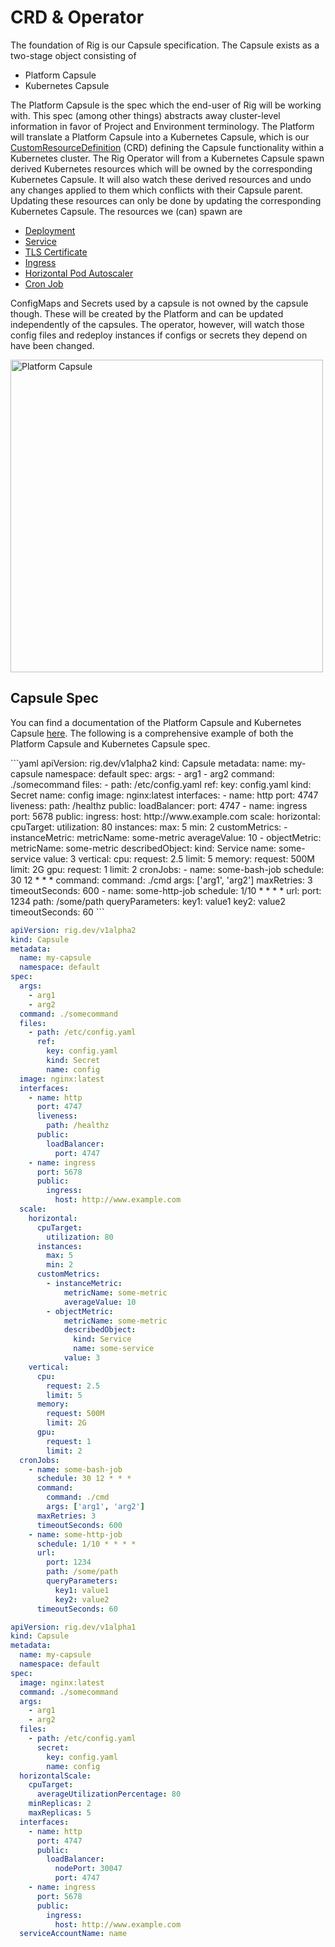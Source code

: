 
# CRD & Operator

The foundation of Rig is our Capsule specification. The Capsule exists as a two-stage object consisting of
- Platform Capsule
- Kubernetes Capsule

The Platform Capsule is the spec which the end-user of Rig will be working with. This spec (among other things) abstracts away cluster-level information in favor of Project and Environment terminology. The Platform will translate a Platform Capsule into a Kubernetes Capsule, which is our [CustomResourceDefinition](https://kubernetes.io/docs/concepts/extend-kubernetes/api-extension/custom-resources/) (CRD) defining the Capsule functionality within a Kubernetes cluster. The Rig Operator will from a Kubernetes Capsule spawn derived Kubernetes resources which will be owned by the corresponding Kubernetes Capsule. It will also watch these derived resources and undo any changes applied to them which conflicts with their Capsule parent. Updating these resources can only be done by updating the corresponding Kubernetes Capsule. The resources we (can) spawn are

- [Deployment](https://kubernetes.io/docs/concepts/workloads/controllers/deployment/)
- [Service](https://kubernetes.io/docs/concepts/services-networking/service/)
- [TLS Certificate](https://cert-manager.io/docs/reference/api-docs/#cert-manager.io/v1.Certificate)
- [Ingress](https://kubernetes.io/docs/concepts/services-networking/ingress/)
- [Horizontal Pod Autoscaler](https://kubernetes.io/docs/tasks/run-application/horizontal-pod-autoscale/)
- [Cron Job](https://kubernetes.io/docs/concepts/workloads/controllers/cron-jobs/)

ConfigMaps and Secrets used by a capsule is not owned by the capsule though. These will be created by the Platform and can be updated independently of the capsules. The operator, however, will watch those config files and redeploy instances if configs or secrets they depend on have been changed.


<img src="/img/operator-manual/platform-capsule.png" alt="Platform Capsule" width="500"/>

## Capsule Spec
You can find a documentation of the Platform Capsule and Kubernetes Capsule [here](/api). The following is a comprehensive example of both the Platform Capsule and Kubernetes Capsule spec.

<Tabs>

<TabItem value="Platform v1" label="Platform v1">
```yaml
apiVersion: rig.dev/v1alpha2
kind: Capsule
metadata:
  name: my-capsule
  namespace: default
spec:
  args:
    - arg1
    - arg2
  command: ./somecommand
  files:
    - path: /etc/config.yaml
      ref:
        key: config.yaml
        kind: Secret
        name: config
  image: nginx:latest
  interfaces:
    - name: http
      port: 4747
      liveness:
        path: /healthz
      public:
        loadBalancer:
          port: 4747
    - name: ingress
      port: 5678
      public:
        ingress:
          host: http://www.example.com
  scale:
    horizontal:
      cpuTarget:
        utilization: 80
      instances:
        max: 5
        min: 2
      customMetrics:
        - instanceMetric:
            metricName: some-metric
            averageValue: 10
        - objectMetric:
            metricName: some-metric
            describedObject:
              kind: Service
              name: some-service
            value: 3
    vertical:
      cpu:
        request: 2.5
        limit: 5
      memory:
        request: 500M
        limit: 2G
      gpu:
        request: 1
        limit: 2
  cronJobs:
    - name: some-bash-job
      schedule: 30 12 * * *
      command:
        command: ./cmd 
        args: ['arg1', 'arg2']
      maxRetries: 3
      timeoutSeconds: 600
    - name: some-http-job
      schedule: 1/10 * * * *
      url:
        port: 1234
        path: /some/path
        queryParameters:
          key1: value1
          key2: value2
      timeoutSeconds: 60
```
</TabItem>
<TabItem value="K8s v1alpha2" label="K8s v1alpha2">

```yaml
apiVersion: rig.dev/v1alpha2
kind: Capsule
metadata:
  name: my-capsule
  namespace: default
spec:
  args:
    - arg1
    - arg2
  command: ./somecommand
  files:
    - path: /etc/config.yaml
      ref:
        key: config.yaml
        kind: Secret
        name: config
  image: nginx:latest
  interfaces:
    - name: http
      port: 4747
      liveness:
        path: /healthz
      public:
        loadBalancer:
          port: 4747
    - name: ingress
      port: 5678
      public:
        ingress:
          host: http://www.example.com
  scale:
    horizontal:
      cpuTarget:
        utilization: 80
      instances:
        max: 5
        min: 2
      customMetrics:
        - instanceMetric:
            metricName: some-metric
            averageValue: 10
        - objectMetric:
            metricName: some-metric
            describedObject:
              kind: Service
              name: some-service
            value: 3
    vertical:
      cpu:
        request: 2.5
        limit: 5
      memory:
        request: 500M
        limit: 2G
      gpu:
        request: 1
        limit: 2
  cronJobs:
    - name: some-bash-job
      schedule: 30 12 * * *
      command:
        command: ./cmd 
        args: ['arg1', 'arg2']
      maxRetries: 3
      timeoutSeconds: 600
    - name: some-http-job
      schedule: 1/10 * * * *
      url:
        port: 1234
        path: /some/path
        queryParameters:
          key1: value1
          key2: value2
      timeoutSeconds: 60
```
</TabItem>
<TabItem value="K8s v1alpha1" label="K8s v1alpha1">

```yaml
apiVersion: rig.dev/v1alpha1
kind: Capsule
metadata:
  name: my-capsule
  namespace: default
spec:
  image: nginx:latest
  command: ./somecommand
  args:
    - arg1
    - arg2
  files:
    - path: /etc/config.yaml
      secret:
        key: config.yaml
        name: config
  horizontalScale:
    cpuTarget:
      averageUtilizationPercentage: 80
    minReplicas: 2
    maxReplicas: 5
  interfaces:
    - name: http
      port: 4747
      public:
        loadBalancer:
          nodePort: 30047
          port: 4747
    - name: ingress
      port: 5678
      public:
        ingress:
          host: http://www.example.com
  serviceAccountName: name
```
</TabItem>
</Tabs>
